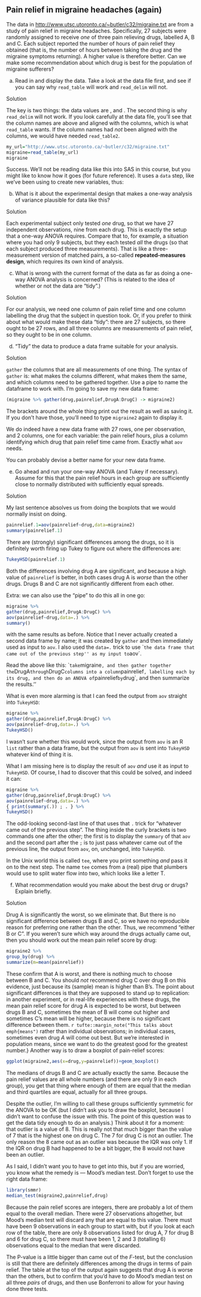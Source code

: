##  Pain relief in migraine headaches (again)


 The data in
[http://www.utsc.utoronto.ca/~butler/c32/migraine.txt](http://www.utsc.utoronto.ca/~butler/c32/migraine.txt) are from a
study of pain relief in migraine headaches. Specifically, 27 subjects
were randomly assigned to receive *one* of three pain relieving
drugs, labelled A, B and C. Each subject reported the number of hours
of pain relief they obtained (that is, the number of hours between
taking the drug and the migraine symptoms returning). A higher value
is therefore better. Can we make some recommendation about which drug
is best for the population of migraine sufferers?



(a) Read in and display the data. Take a look at the data
file first, and see if you can say why `read_table` will
work and `read_delim` will not.


Solution


The key is two things: the data values are \emph{lined up in
columns}, and \emph{there is more than one space between
values}. The second thing is why `read_delim` will not
work. If you look carefully at the data file, you'll see that
the column names are above and aligned with the columns, which
is what `read_table` wants. If the column names had
*not* been aligned with the columns, we would have needed
`read_table2`. 
```r
my_url="http://www.utsc.utoronto.ca/~butler/c32/migraine.txt"
migraine=read_table(my_url)
migraine
``` 

Success.
 We'll not be reading data like this into SAS in this course, but you
 might like to know how it goes (for future reference). It uses a
 `data` step, like we've been using to create new variables, thus:
 
 \begin{Datastep}
 filename myurl url 'http://www.utsc.utoronto.ca/~butler/c32/migraine.txt';
 data pain;
   infile myurl firstobs=2;
   input druga drugb drugc;
 \end{Datastep}
 
 \begin{Sascode}[store=maqax]
 proc print;  
 \end{Sascode}
 
 \Listing[store=maqax, fontsize=footnotesize]{maqaxx}



(b) What is it about the experimental design that makes a one-way
analysis of variance plausible for data like this?


Solution


Each experimental subject only tested *one* drug, so that
we have 27 independent observations, nine from each drug. This
is exactly the setup that a one-way ANOVA requires. 
Compare that to, for example, a situation where you had only 9
subjects, but they each tested *all* the drugs (so that
each subject produced three measurements). That is like a
three-measurement version of matched pairs, a so-called
**repeated-measures design**, which requires its own kind
of analysis.\endnote{To allow for the fact that measurements on the same
subject are not independent but correlated.} 



(c) What is wrong with the current format of the data as far as
doing a one-way ANOVA analysis is concerned? (This is related to the
idea of whether or not the data are "tidy".)


Solution


For our analysis, we need one column of pain relief time and one
column labelling the drug that the subject in question took. 
Or, if you prefer to think about what would make these data
"tidy": there are 27 subjects, so there ought to be 27 rows,
and all three columns are measurements of pain relief, so they
ought to be in one column.



(d) "Tidy" the data to produce a data frame suitable for your
analysis. 


Solution


`gather` the columns that are all measurements of one
thing.
The syntax of `gather` is: what
makes the columns different, what makes them the same, and which
columns need to be gathered together. Use a pipe to name the
dataframe to work with. I'm going to save my new data frame:
```r
(migraine %>% gather(drug,painrelief,DrugA:DrugC) -> migraine2)
``` 

The brackets around the whole thing print out the result as well as
saving it. If you don't have those, you'll need to type
`migraine2` again to display it.

We do indeed have a new data frame with 27 rows, one per observation,
and 2 columns, one for each variable: the pain relief hours, plus a
column identifying which drug that pain relief time came from. Exactly
what `aov` needs.

You can probably devise a better name for your new data frame.



(e) Go ahead and run your one-way ANOVA (and Tukey if
necessary). Assume for this that the pain relief hours in each group
are sufficiently close to normally distributed with sufficiently
equal spreads.


Solution


My last sentence absolves us from doing the boxplots that we
would normally insist on doing. 
```r
painrelief.1=aov(painrelief~drug,data=migraine2)
summary(painrelief.1)
``` 

There are (strongly) significant differences among the drugs, so it is
definitely worth firing up Tukey to figure out where the differences are:

```r
TukeyHSD(painrelief.1)  
``` 

Both the differences involving drug A are significant, and because a
high value of `painrelief` is better, in both cases drug A is
*worse* than the other drugs. Drugs B and C are not significantly
different from each other.

Extra: we can also use the "pipe" to do this all in one go:

```r
migraine %>%
gather(drug,painrelief,DrugA:DrugC) %>%
aov(painrelief~drug,data=.) %>%
summary()
``` 

with the same results as before. Notice that I never actually created
a second data frame by name; it was created by `gather` and
then immediately used as input to `aov`.\endnote{And then thrown
away.} I also used the
`data=.` trick to use ``the data frame that came out of the
previous step'' as my input to `aov`.

Read the above like this: ``take `migraine`, and then gather
together the `DrugA` through `DrugC` columns into a
column `painrelief`, labelling each by its drug, and then do an
ANOVA of `painrelief` by `drug`, and then summarize the results.''

What is even more alarming is that I can feed the output from
`aov` straight into `TukeyHSD`:

```r
migraine %>%
gather(drug,painrelief,DrugA:DrugC) %>%
aov(painrelief~drug,data=.) %>%
TukeyHSD()
``` 

I wasn't sure whether this would work, since the output from
`aov` is an R `list` rather than a data frame, but the
output from `aov` is sent into `TukeyHSD` whatever
kind of thing it is.

What I am missing here is to display the result of `aov`
*and* use it as input to `TukeyHSD`. Of course, I had to
discover that this could be solved, and indeed it can:

```r
migraine %>%
gather(drug,painrelief,DrugA:DrugC) %>%
aov(painrelief~drug,data=.) %>%
{ print(summary(.)) ; . } %>%
TukeyHSD()
``` 

The odd-looking second-last line of that uses that `.` trick
for "whatever came out of the previous step". The thing inside the
curly brackets is two commands one after the other; the first is to
display the `summary` of that `aov`\endnote{It needs
`print` around it to display it, as you need `print`
to display something within a loop or a function.} and the second
part after the `;` is to just pass whatever came out of the
previous line, the output from `aov`, on, unchanged, into
`TukeyHSD`. 

In the Unix world this is called `tee`,
where you print something *and* pass it on to the next step. The
name `tee` comes from a (real) pipe that plumbers would use to
split water flow into two, which looks like a letter T.



(f) What recommendation would you make about the best drug or
drugs? Explain briefly.


Solution


Drug A is significantly the worst, so we eliminate that. But
there is no significant difference between drugs B and C, so we
have no reproducible reason for preferring one rather than the
other. Thus, we recommend "either B or C". 
If you weren't sure which way around the drugs actually came
out, then you should work out the mean pain relief score by
drug:

```r
migraine2 %>%
group_by(drug) %>%
summarize(m=mean(painrelief))
``` 
These confirm that A is worst, and there is nothing much to choose
between B and C.
You should *not* recommend drug C over drug B on this evidence,
just because its (sample) mean is higher than B's. The point about significant
differences is that they are supposed to stand up to replication: in
another experiment, or in real-life experiences with these drugs, the
mean pain relief score for drug A is expected to be worst, but between
drugs B and C, sometimes the mean of B will come out higher and
sometimes C's mean will be higher, because there is no significant
difference between them.
`r tufte::margin_note("This talks about emph{means")` rather
than individual observations; in individual cases, sometimes even
drug *A* will come out best. But we're interested in
population means, since we want to do the greatest good for the
greatest number.}\endnote{"Greatest good for the greatest number"
is from Jeremy Bentham, 1748--1832, British
philosopher and advocate of utilitarianism.}
Another way is to draw a boxplot of pain-relief scores:

```r
ggplot(migraine2,aes(x=drug,y=painrelief))+geom_boxplot()
``` 

The medians of drugs B and C are actually exactly the same. Because
the pain relief values are all whole numbers (and there are only 9 in
each group), you get that thing where enough of them are equal that
the median and third quartiles are equal, actually for all three
groups. 

Despite the outlier, I'm willing to call these groups sufficiently
symmetric for the ANOVA to be OK (but I didn't ask you to draw the
boxplot, because I didn't want to confuse the issue with this. The
point of this question was to get the data tidy enough to do an
analysis.) Think about it for a moment: that outlier is a value of 8.
This is really not that much bigger than the value of 7 that is the
highest one on drug C. The 7 for drug C is not an outlier. The only
reason the 8 came out as an outlier was because the IQR was only 1. If
the IQR on drug B had happened to be a bit bigger, the 8 would not
have been an outlier. 

As I said, I didn't want you to have to get into this, but if you are
worried, you know what the remedy is --- Mood's median test. Don't
forget to use the right data frame:

```r
library(smmr)
median_test(migraine2,painrelief,drug)
``` 

Because the pain relief scores are integers, there are probably a lot
of them equal to the overall median. There were 27 observations
altogether, but Mood's median test will discard any that are equal to
this value. There must have been 9 observations in each group to start
with, but if you look at each row of the table, there are only 8
observations listed for drug A, 7 for drug B and 6 for drug C, so
there must have been 1, 2 and 3 (totalling 6) observations equal to
the median that were discarded.

The P-value is a little bigger than came out of the $F$-test, but the
conclusion is still that there are definitely differences among the
drugs in terms of pain relief. The table at the top of the output
again suggests that drug A is worse than the others, but to confirm
that you'd have to do Mood's median test on all three *pairs* of
drugs, and then use Bonferroni to allow for your having done three tests.




